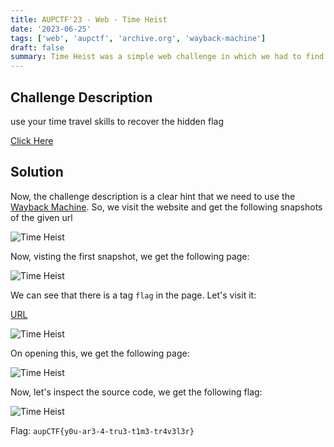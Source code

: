 ```yaml
---
title: AUPCTF'23 - Web - Time Heist
date: '2023-06-25'
tags: ['web', 'aupctf', 'archive.org', 'wayback-machine']
draft: false
summary: Time Heist was a simple web challenge in which we had to find the flag by looking at a tag in a website which was later deleted.
---
```


## Challenge Description

use your time travel skills to recover the hidden flag

[Click Here](https://iasad.me/tags/)

## Solution

Now, the challenge description is a clear hint that we need to use the [Wayback Machine](https://archive.org/web/). So, we visit the website and get the following snapshots of the given url

![Time Heist](/static/writeups/aupctf/web/time_heist.png)

Now, visting the first snapshot, we get the following page:

![Time Heist](/static/writeups/aupctf/web/time_heist_1.png)

We can see that there is a tag `flag` in the page. Let's visit it:

[URL](https://web.archive.org/web/20230528105831/https://iasad.me/tags/flag/)

![Time Heist](/static/writeups/aupctf/web/time_heist_2.png)

On opening this, we get the following page:

![Time Heist](/static/writeups/aupctf/web/time_heist_3.png)

Now, let's inspect the source code, we get the following flag:

![Time Heist](/static/writeups/aupctf/web/time_heist_4.png)

Flag: `aupCTF{y0u-ar3-4-tru3-t1m3-tr4v3l3r}`
